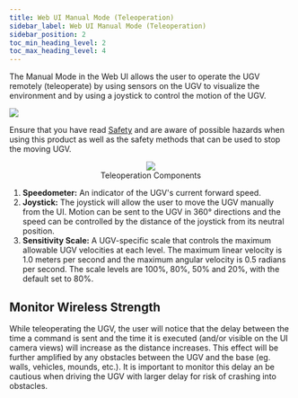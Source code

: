 ---
title: Web UI Manual Mode (Teleoperation)
sidebar_label: Web UI Manual Mode (Teleoperation)
sidebar_position: 2
toc_min_heading_level: 2
toc_max_heading_level: 4
---

The Manual Mode in the Web UI allows the user to operate the UGV
remotely (teleoperate) by using sensors on the UGV to visualize the
environment and by using a joystick to control the motion of the UGV.

![](/img/outdoornav_images/teleop_danger.png)

Ensure that you have read [Safety](/docs_outdoornav_user_manual/safety) and are
aware of possible hazards when using this product as well as the safety
methods that can be used to stop the moving UGV.

<center>
  <figure>
    <img src="/img/outdoornav_images/ui_teleop_components.png" />
    <figcaption>Teleoperation Components</figcaption>
  </figure>
</center>

1.  **Speedometer:** An indicator of the UGV's current forward speed.
2.  **Joystick:** The joystick will allow the user to move the UGV
    manually from the UI. Motion can be sent to the UGV in 360°
    directions and the speed can be controlled by the distance of the
    joystick from its neutral position.
3.  **Sensitivity Scale:** A UGV-specific scale that controls the
    maximum allowable UGV velocities at each level. The maximum linear
    velocity is 1.0 meters per second and the maximum angular velocity
    is 0.5 radians per second. The scale levels are 100%, 80%, 50% and
    20%, with the default set to 80%.

## Monitor Wireless Strength

While teleoperating the UGV, the user will notice that the delay between
the time a command is sent and the time it is executed (and/or visible
on the UI camera views) will increase as the distance increases. This
effect will be further amplified by any obstacles between the UGV and
the base (eg. walls, vehicles, mounds, etc.). It is important to monitor
this delay an be cautious when driving the UGV with larger delay for
risk of crashing into obstacles.